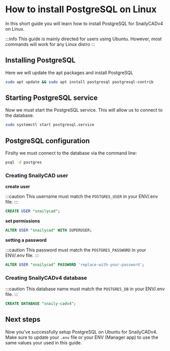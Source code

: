 # How to install PostgreSQL on Linux

In this short guide you will learn how to install PostgreSQL for SnailyCADv4 on Linux.

:::info
This guide is mainly directed for users using Ubuntu. However, most commands will work for any Linux distro
:::

## Installing PostgreSQL

Here we will update the apt packages and install PostgreSQL

```bash
sudo apt update && sudo apt install postgresql postgresql-contrib
```

## Starting PostgreSQL service

Now we must start the PostgreSQL service. This will allow us to connect to the database.

```bash
sudo systemctl start postgresql.service
```

## PostgreSQL configuration

Firslty we must connect to the database via the command line:

```bash
psql -d postgres
```

### Creating SnailyCAD user

**create user**

:::caution
This username must match the `POSTGRES_USER` in your ENV/.env file.
:::

```sql
CREATE USER "snailycad";
```

**set permissions**

```sql
ALTER USER "snailycad" WITH SUPERUSER;
```

**setting a password**

:::caution
This password must match the `POSTGRES_PASSWORD` in your ENV/.env file.
:::

```sql
ALTER USER "snailycad" PASSWORD 'replace-with-your-password';
```

### Creating SnailyCADv4 database

:::caution
This database name must match the `POSTGRES_DB` in your ENV/.env file.
:::

```sql
CREATE DATABASE "snaily-cadv4";
```

## Next steps

Now you've successfully setup PostgreSQL on Ubuntu for SnailyCADv4.
Make sure to update your `.env` file or your ENV (Manager app) to use the same values your used in this guide.